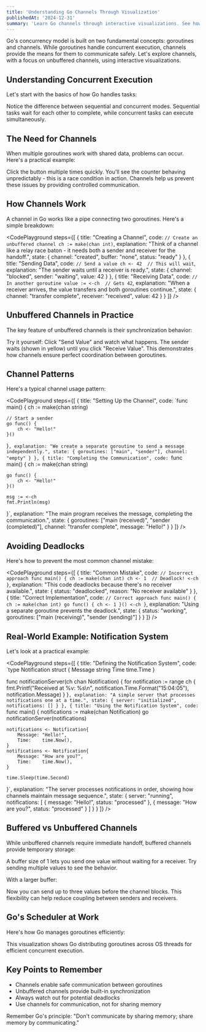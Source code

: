 ```yaml
---
title: 'Understanding Go Channels Through Visualization'
publishedAt: '2024-12-31'
summary: 'Learn Go channels through interactive visualizations. See how channels enable safe communication between goroutines and master concurrent programming in Go.'
---
```


Go's concurrency model is built on two fundamental concepts: goroutines and channels. While goroutines handle concurrent execution, channels provide the means for them to communicate safely. Let's explore channels, with a focus on unbuffered channels, using interactive visualizations.

## Understanding Concurrent Execution

Let's start with the basics of how Go handles tasks:

<TaskSimulator tasks="sequential" />

Notice the difference between sequential and concurrent modes. Sequential tasks wait for each other to complete, while concurrent tasks can execute simultaneously.

## The Need for Channels

When multiple goroutines work with shared data, problems can occur. Here's a practical example:

<RaceConditionVisualizer />

Click the button multiple times quickly. You'll see the counter behaving unpredictably - this is a race condition in action. Channels help us prevent these issues by providing controlled communication.

## How Channels Work

A channel in Go works like a pipe connecting two goroutines. Here's a simple breakdown:

<CodePlayground
  steps={[
    {
      title: "Creating a Channel",
      code: `// Create an unbuffered channel
ch := make(chan int)`,
      explanation: "Think of a channel like a relay race baton - it needs both a sender and receiver for the handoff.",
      state: {
        channel: "created",
        buffer: "none",
        status: "ready"
      }
    },
    {
      title: "Sending Data",
      code: `// Send a value
ch <- 42  // This will wait`,
      explanation: "The sender waits until a receiver is ready.",
      state: {
        channel: "blocked",
        sender: "waiting",
        value: 42
      }
    },
    {
      title: "Receiving Data",
      code: `// In another goroutine
value := <-ch  // Gets 42`,
      explanation: "When a receiver arrives, the value transfers and both goroutines continue.",
      state: {
        channel: "transfer complete",
        receiver: "received",
        value: 42
      }
    }
  ]}
/>

## Unbuffered Channels in Practice

The key feature of unbuffered channels is their synchronization behavior:

<UnbufferedChannelDemo />

Try it yourself: Click "Send Value" and watch what happens. The sender waits (shown in yellow) until you click "Receive Value". This demonstrates how channels ensure perfect coordination between goroutines.

## Channel Patterns

Here's a typical channel usage pattern:

<CodePlayground
  steps={[
    {
      title: "Setting Up the Channel",
      code: `func main() {
    ch := make(chan string)
    
    // Start a sender
    go func() {
        ch <- "Hello!"
    }()
}`,
      explanation: "We create a separate goroutine to send a message independently.",
      state: {
        goroutines: ["main", "sender"],
        channel: "empty"
      }
    },
    {
      title: "Completing the Communication",
      code: `func main() {
    ch := make(chan string)
    
    go func() {
        ch <- "Hello!"
    }()
    
    msg := <-ch
    fmt.Println(msg)
}`,
      explanation: "The main program receives the message, completing the communication.",
      state: {
        goroutines: ["main (received)", "sender (completed)"],
        channel: "transfer complete",
        message: "Hello!"
      }
    }
  ]}
/>

## Avoiding Deadlocks

Here's how to prevent the most common channel mistake:

<CodePlayground
  steps={[
    {
      title: "Common Mistake",
      code: `// Incorrect approach
func main() {
    ch := make(chan int)
    ch <- 1  // Deadlock!
    <-ch
}`,
      explanation: "This code deadlocks because there's no receiver available.",
      state: {
        status: "deadlocked",
        reason: "No receiver available"
      }
    },
    {
      title: "Correct Implementation",
      code: `// Correct approach
func main() {
    ch := make(chan int)
    go func() {
        ch <- 1
    }()
    <-ch
}`,
      explanation: "Using a separate goroutine prevents the deadlock.",
      state: {
        status: "working",
        goroutines: ["main (receiving)", "sender (sending)"]
      }
    }
  ]}
/>

## Real-World Example: Notification System

Let's look at a practical example:

<CodePlayground
  steps={[
    {
      title: "Defining the Notification System",
      code: `type Notification struct {
    Message string
    Time    time.Time
}

func notificationServer(ch chan Notification) {
    for notification := range ch {
        fmt.Printf("Received at %v: %s\\n", 
            notification.Time.Format("15:04:05"),
            notification.Message)
    }
}`,
      explanation: "A simple server that processes notifications one at a time.",
      state: {
        server: "initialized",
        notifications: []
      }
    },
    {
      title: "Using the Notification System",
      code: `func main() {
    notifications := make(chan Notification)
    go notificationServer(notifications)

    notifications <- Notification{
        Message: "Hello!",
        Time:    time.Now(),
    }
    notifications <- Notification{
        Message: "How are you?",
        Time:    time.Now(),
    }

    time.Sleep(time.Second)
}`,
      explanation: "The server processes notifications in order, showing how channels maintain message sequence.",
      state: {
        server: "running",
        notifications: [
          {
            message: "Hello!",
            status: "processed"
          },
          {
            message: "How are you?",
            status: "processed"
          }
        ]
      }
    }
  ]}
/>

## Buffered vs Unbuffered Channels

While unbuffered channels require immediate handoff, buffered channels provide temporary storage:

<ChannelSimulator bufferSize={1} />

A buffer size of 1 lets you send one value without waiting for a receiver. Try sending multiple values to see the behavior.

With a larger buffer:

<ChannelSimulator bufferSize={3} />

Now you can send up to three values before the channel blocks. This flexibility can help reduce coupling between senders and receivers.

## Go's Scheduler at Work

Here's how Go manages goroutines efficiently:

<GoroutineScheduler tasks={6} workers={2} />

This visualization shows Go distributing goroutines across OS threads for efficient concurrent execution.

## Key Points to Remember

- Channels enable safe communication between goroutines
- Unbuffered channels provide built-in synchronization
- Always watch out for potential deadlocks
- Use channels for communication, not for sharing memory

Remember Go's principle: "Don't communicate by sharing memory; share memory by communicating."